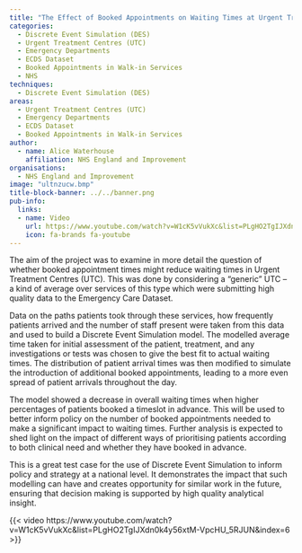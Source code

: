```yaml
---
title: "The Effect of Booked Appointments on Waiting Times at Urgent Treatment Centres"
categories:
  - Discrete Event Simulation (DES)
  - Urgent Treatment Centres (UTC)
  - Emergency Departments
  - ECDS Dataset
  - Booked Appointments in Walk-in Services
  - NHS
techniques:
  - Discrete Event Simulation (DES)
areas:
  - Urgent Treatment Centres (UTC)
  - Emergency Departments
  - ECDS Dataset
  - Booked Appointments in Walk-in Services
author:
  - name: Alice Waterhouse
    affiliation: NHS England and Improvement
organisations:
  - NHS England and Improvement
image: "ultnzucw.bmp"
title-block-banner: ../../banner.png
pub-info:
  links:
  - name: Video
    url: https://www.youtube.com/watch?v=W1cK5vVukXc&list=PLgHO2TgIJXdn0k4y56xtM-VpcHU_5RJUN&index=6
    icon: fa-brands fa-youtube
---
```


The aim of the project was to examine in more detail the question of whether booked appointment times might reduce waiting times in Urgent Treatment Centres (UTC). This was done by considering a “generic” UTC – a kind of average over services of this type which were submitting high quality data to the Emergency Care Dataset.

Data on the paths patients took through these services, how frequently patients arrived and the number of staff present were taken from this data and used to build a Discrete Event Simulation model. The modelled average time taken for initial assessment of the patient, treatment, and any investigations or tests was chosen to give the best fit to actual waiting times. The distribution of patient arrival times was then modified to simulate the introduction of additional booked appointments, leading to a more even spread of patient arrivals throughout the day.

The model showed a decrease in overall waiting times when higher percentages of patients booked a timeslot in advance. This will be used to better inform policy on the number of booked appointments needed to make a significant impact to waiting times. Further analysis is expected to shed light on the impact of different ways of prioritising patients according to both clinical need and whether they have booked in advance.

This is a great test case for the use of Discrete Event Simulation to inform policy and strategy at a national level. It demonstrates the impact that such modelling can have and creates opportunity for similar work in the future, ensuring that decision making is supported by high quality analytical insight.

{{< video https://www.youtube.com/watch?v=W1cK5vVukXc&list=PLgHO2TgIJXdn0k4y56xtM-VpcHU_5RJUN&index=6 >}}
